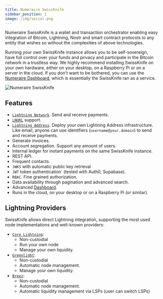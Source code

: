 ```yaml
---
title: Numeraire SwissKnife
sidebar_position: 1
image: /img/social.png
---
```


Numeraire SwissKnife is a wallet and transaction orchestrator enabling easy integration of Bitcoin, Lightning, Nostr and smart contract protocols to any entity that wishes so without the complexities of above technologies.

Running your own SwissKnife instance allows you to be self-sovereign, have full control over your funds and privacy and participate in the Bitcoin network in a trustless way. We highly recommend
installing SwissKnife on your own hardware, either on your desktop, on a Raspberry Pi or on a server in the cloud. If you don't want to be bothered, you can use the [Numeraire Dashboard](https://app.numeraire.tech), which is essentially the SwissKnife ran as a service.

<div class="center-container">
  <img
    src="/img/article_images/account/wallet_overview.png"
    alt="Numeraire SwissKnife"
  />
</div>

## Features

- [`Lightning Network`](https://github.com/lnurl/luds). Send and receive payments.
- [`LNURL`](https://github.com/lnurl/luds) support.
- [`Lightning Address`](https://lightningaddress.com/). Deploy your own Lightning Address infrastructure. Like email, anyone can use identifiers (`username@your.domain`) to send and receive payments.
- Generate invoices.
- Account segregation. Support any amount of users.
- Internal ledger for instant payments on the same SwissKnife instance.
- REST API.
- Frequent contacts.
- `JWKS` with automatic public key retrieval
- `JWT` token authentication` (tested with Auth0, Supabase).
- `RBAC`. Fine grained authorization.
- Data availability through pagination and advanced search.
- Advanced [Dashboard](https://github.com/bitcoin-numeraire/swissknife-dashboard).
- Runs in the cloud, on your desktop or on a Raspberry Pi (or similar).

## Lightning Providers

SwissKnife allows direct Lightning integration, supporting the most used node implementations and well-known providers:

- [`Core Lightning`](https://corelightning.org/):
  - Non-custodial
  - Run your own node
  - Manage your own liquidity.
- [`Greenlight`](https://blockstream.com/lightning/greenlight/):
  - Non-custodial
  - Automatic node management.
  - Manage your own liquidity.
- [`Breez`](https://breez.technology/sdk/):
  - Non-custodial
  - Automatic node management.
  - Automatic liquidity management via LSPs (user can switch LSPs)
  